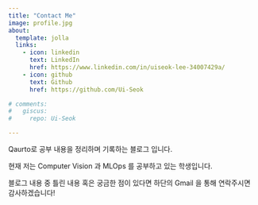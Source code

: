 ```yaml
---
title: "Contact Me"
image: profile.jpg
about:
  template: jolla
  links:
    - icon: linkedin
      text: LinkedIn
      href: https://www.linkedin.com/in/uiseok-lee-34007429a/
    - icon: github
      text: Github
      href: https://github.com/Ui-Seok

# comments:
#   giscus:
#     repo: Ui-Seok

---
```


Qaurto로 공부 내용을 정리하며 기록하는 블로그 입니다.

현재 저는 Computer Vision 과 MLOps 를 공부하고 있는 학생입니다.

블로그 내용 중 틀린 내용 혹은 궁금한 점이 있다면 하단의 Gmail 을 통해 연락주시면 감사하겠습니다!
